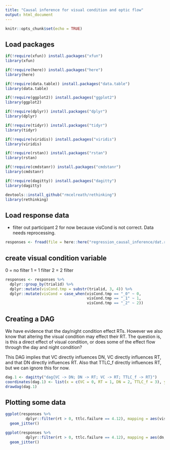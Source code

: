 ```yaml
---
title: "Causal inference for visual condition and optic flow"
output: html_document
---
```


```r
knitr::opts_chunk$set(echo = TRUE)
```

## Load packages 

```r
if(!require(xfun)) install.packages("xfun")
library(xfun)

if(!require(here)) install.packages("here")
library(here)

if(!require(data.table)) install.packages("data.table")
library(data.table)

if(!require(ggplot2)) install.packages("ggplot2")
library(ggplot2)

if(!require(dplyr)) install.packages("dplyr")
library(dplyr)

if(!require(tidyr)) install.packages("tidyr")
library(tidyr)

if(!require(viridis)) install.packages("viridis")
library(viridis)

if(!require(rstan)) install.packages("rstan")
library(rstan)

if(!require(cmdstanr)) install.packages("cmdstanr")
library(cmdstanr)

if(!require(dagitty)) install.packages("dagitty")
library(dagitty)

devtools::install_github("rmcelreath/rethinking")
library(rethinking)
```

## Load response data 

- filter out participant 2 for now because visCond is not correct. Data needs reprocessing. 

```r
responses <- fread(file = here::here("regression_causal_inference/dat.responses.csv"))
```

## create visual condition variable

0 = no filter
1 = 1 filter
2 = 2 filter

```r
responses <- responses %>%
  dplyr::group_by(trialid) %>%
  dplyr::mutate(visCond.tmp = substr(trialid, 3, 4)) %>%
  dplyr::mutate(visCond = case_when(visCond.tmp == "_0" ~ 0,
                                    visCond.tmp == "_1" ~ 1,
                                    visCond.tmp == "_2" ~ 2))
```

## Creating a DAG

We have evidence that the day/night condition effect RTs. However we also know that altering the visual condition may effect their RT. The question is, is this a direct effect of visual condition, or does some of the effect flow through the day and night condition? 

This DAG implies that VC directly influences DN, VC directly influences RT, and that DN directly influences RT. Also that TTLC_f directly influences RT, but we can ignore this for now. 

```r
dag.1 <- dagitty("dag{VC -> DN; DN -> RT; VC -> RT; TTLC_f -> RT}")
coordinates(dag.1) <- list(x = c(VC = 0, RT = 1, DN = 2, TTLC_f = 3), y = c(VC = 0, RT = 1, DN = 0, TTLC_f = 1))
drawdag(dag.1)
```

## Plotting some data

```r
ggplot(responses %>%
         dplyr::filter(rt > 0, ttlc.failure == 4.12), mapping = aes(visCond, rt)) +
  geom_jitter()

ggplot(responses %>%
         dplyr::filter(rt > 0, ttlc.failure == 4.12), mapping = aes(dn, rt)) +
  geom_jitter()
```






